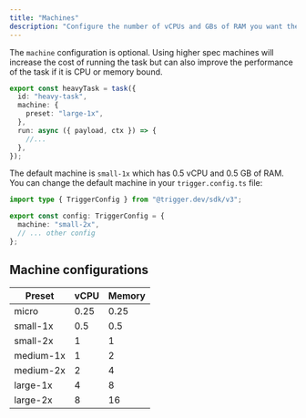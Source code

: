 ```yaml
---
title: "Machines"
description: "Configure the number of vCPUs and GBs of RAM you want the task to use."
---
```


The `machine` configuration is optional. Using higher spec machines will increase the cost of running the task but can also improve the performance of the task if it is CPU or memory bound.

```ts /trigger/heavy-task.ts
export const heavyTask = task({
  id: "heavy-task",
  machine: {
    preset: "large-1x",
  },
  run: async ({ payload, ctx }) => {
    //...
  },
});
```

The default machine is `small-1x` which has 0.5 vCPU and 0.5 GB of RAM. You can change the default machine in your `trigger.config.ts` file:

```ts trigger.config.ts
import type { TriggerConfig } from "@trigger.dev/sdk/v3";

export const config: TriggerConfig = {
  machine: "small-2x",
  // ... other config
};
```

## Machine configurations

| Preset    | vCPU | Memory |
| --------- | ---- | ------ |
| micro     | 0.25 | 0.25   |
| small-1x  | 0.5  | 0.5    |
| small-2x  | 1    | 1      |
| medium-1x | 1    | 2      |
| medium-2x | 2    | 4      |
| large-1x  | 4    | 8      |
| large-2x  | 8    | 16     |
